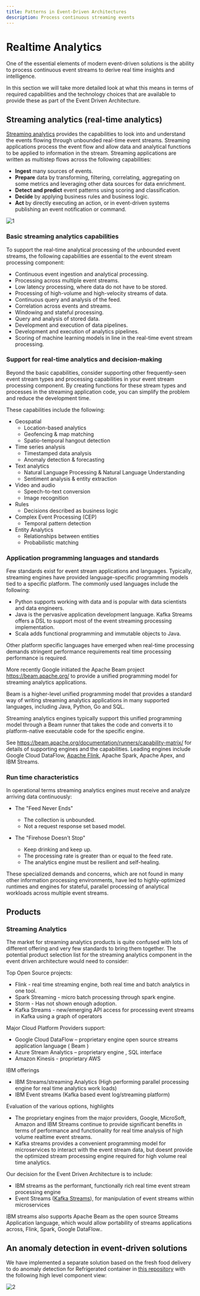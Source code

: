 ```yaml
---
title: Patterns in Event-Driven Architectures
description: Process continuous streaming events
---
```


# Realtime Analytics

One of the essential elements of modern event-driven solutions is the ability to process continuous event streams to derive real time insights and intelligence.

In this section we will take more detailed look at what this means in terms of required capabilities and the technology choices that are available to provide these as part of the Event Driven Architecture.

## Streaming analytics (real-time analytics)

[Streaming analytics](https://cloud.ibm.com/catalog/services/streaming-analytics) provides the capabilities to look into and understand the events flowing through unbounded real-time event streams. Streaming applications process the event flow and allow data and analytical functions to be applied to information in the stream. Streaming applications are written as multistep flows across the following capabilities:

* **Ingest** many sources of events.
* **Prepare** data by transforming, filtering, correlating, aggregating on some metrics and leveraging other data sources for data enrichment.
* **Detect and predict** event patterns using scoring and classification.
* **Decide** by applying business rules and business logic.
* **Act** by directly executing an action, or in event-driven systems publishing an event notification or command.

![1](./images/rt-analytics-app-pattern.png)

### Basic streaming analytics capabilities

To support the real-time analytical processing of the unbounded event streams, the following capabilities are essential to the event stream processing component:

* Continuous event ingestion and analytical processing.
* Processing across multiple event streams.
* Low latency processing, where data do not have to be stored.
* Processing of high-volume and high-velocity streams of data.
* Continuous query and analysis of the feed.
* Correlation across events and streams.
* Windowing and stateful processing.
* Query and analysis of stored data.
* Development and execution of data pipelines.
* Development and execution of analytics pipelines.
* Scoring of machine learning models in line in the real-time event stream processing.

### Support for real-time analytics and decision-making

Beyond the basic capabilities, consider supporting other frequently-seen event stream types and processing capabilities in your event stream processing component. By creating functions for these stream types and processes in the streaming application code, you can simplify the problem and reduce the development time.

These capabilities include the following:

* Geospatial
  * Location-based analytics
  * Geofencing & map matching
  * Spatio-temporal hangout detection
* Time series analysis
  * Timestamped data analysis
  * Anomaly detection & forecasting
* Text analytics
  * Natural Language Processing & Natural Language Understanding
  * Sentiment analysis & entity extraction
* Video and audio
  * Speech-to-text conversion
  * Image recognition
* Rules
  * Decisions described as business logic
* Complex Event Processing (CEP)
  * Temporal pattern detection
* Entity Analytics
  * Relationships between entities
  * Probabilistic matching

### Application programming languages and standards

Few standards exist for event stream applications and languages. Typically, streaming engines have provided language-specific programming models tied to a specific platform.  The commonly used languages include the following:
* Python supports working with data and is popular with data scientists and data engineers.
* Java is the pervasive application development language. Kafka Streams offers a DSL to support most of the event streaming processing implementation.
* Scala adds functional programming and immutable objects to Java.

Other platform specific languages have emerged when real-time processing demands stringent performance requirements real time processing performance is required.

More recently Google initiated the Apache Beam project https://beam.apache.org/ to provide a unified programming model for streaming analytics applications.

Beam is a higher-level unified programming model that provides a standard way of writing streaming analytics applications in many supported languages, including Java, Python, Go and SQL.

Streaming analytics engines typically support this unified programming model through a Beam runner that takes the code and converts it to platform-native executable code for the specific engine.

See https://beam.apache.org/documentation/runners/capability-matrix/ for details of supporting engines and the capabilities.  Leading engines include Google Cloud DataFlow, [Apache Flink](https://flink.apache.org/), Apache Spark, Apache Apex, and IBM Streams.

### Run time characteristics

In operational terms streaming analytics engines must receive and analyze arriving data continuously:

* The "Feed Never Ends"
  * The collection is unbounded.
  * Not a request response set based model.

* The "Firehose Doesn’t Stop"
  * Keep drinking and keep up.
  * The processing rate is greater than or equal to the feed rate.
  * The analytics engine must be resilient and self-healing.

These specialized demands and concerns, which are not found in many other information processing environments, have led to highly-optimized runtimes and engines for stateful, parallel processing of analytical workloads across multiple event streams.

## Products

### Streaming Analytics

The market for streaming analytics products is quite confused with lots of different offering and very few standards to bring them together.  The potential product selection list for the streaming analytics component in the event driven architecture would need to consider:

Top Open Source projects:
* Flink - real time streaming engine, both real time and batch analytics in one tool.
* Spark Streaming - micro batch processing through spark engine.
* Storm - Has not shown enough adoption.
* Kafka Streams - new/emerging API access for processing event streams in Kafka using a graph of operators

Major Cloud Platform Providers support:
* Google Cloud DataFlow – proprietary engine open source streams application language ( Beam )
* Azure Stream Analytics – proprietary engine , SQL interface
* Amazon Kinesis - proprietary AWS

IBM offerings
* IBM Streams/streaming Analytics (High performing parallel processing engine for real time analytics work loads)
* IBM Event streams (Kafka based event log/streaming platform)

Evaluation of the various options, highlights
* The proprietary engines from the major providers, Google, MicroSoft, Amazon and IBM Streams continue to provide significant benefits in terms of performance and functionality for real time analysis of high volume realtime event streams.
* Kafka streams provides a convenient programming model for microservices to interact with the event stream data, but doesnt provide the optimized stream processing engine required for high volume real time analytics.

Our decision for the Event Driven Architecture is to include:

* IBM streams as the performant, functionally rich real time event stream processing engine
* Event Streams ([Kafka Streams](/technology/kafka-streams/)), for manipulation of event streams within microservices

IBM streams also supports Apache Beam as the open source Streams Application language,  which would allow portability of streams applications across, Flink, Spark, Google DataFlow..

## An anomaly detection in event-driven solutions

We have implemented a separate solution based on the fresh food delivery to do anomaly detection for Refrigerated container in [this repository](https://github.com/ibm-cloud-architecture/refarch-reefer-ml) with the following high level component view:

![2](./images/cp-solution-view.png)
